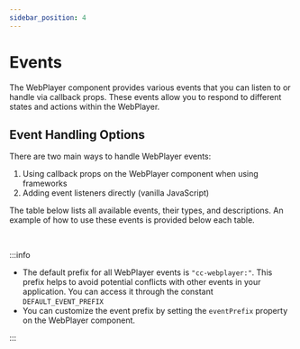 ```yaml
---
sidebar_position: 4
---
```



# Events

The WebPlayer component provides various events that you can listen to or handle via callback props. These events allow you to respond to different states and actions within the WebPlayer.

## Event Handling Options

There are two main ways to handle WebPlayer events:

1. Using callback props on the WebPlayer component when using frameworks
2. Adding event listeners directly (vanilla JavaScript)

The table below lists all available events, their types, and descriptions. An example of how to use these events is provided below each table.

<WebPlayerEventsTable />

<br />

:::info

- The default prefix for all WebPlayer events is `"cc-webplayer:"`. This prefix helps to avoid potential conflicts with other events in your application. You can access it through the constant `DEFAULT_EVENT_PREFIX`
- You can customize the event prefix by setting the `eventPrefix` property on the WebPlayer component.

:::
